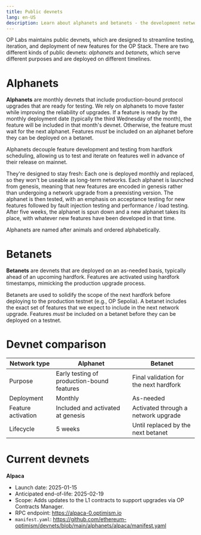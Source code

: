 ```yaml
---
title: Public devnets 
lang: en-US
description: Learn about alphanets and betanets - the development networks for testing upcoming OP Stack releases. 
---
```



OP Labs maintains public devnets, which are designed to streamline testing, iteration, and deployment of new features for the OP Stack.
There are two different kinds of public devnets: *alphanets* and *betanets*, which serve different purposes and are deployed on different timelines. 

# Alphanets 

**Alphanets** are monthly devnets that include production-bound protocol upgrades that are ready for testing. 
We rely on alphanets to move faster while improving the reliability of upgrades. 
If a feature is ready by the monthly deployment date (typically the third Wednesday of the month), the feature will be included in that month's devnet. 
Otherwise, the feature must wait for the next alphanet. 
Features _must_ be included on an alphanet before they can be deployed on a betanet.

Alphanets decouple feature development and testing from hardfork scheduling, allowing us to test and iterate on features well in advance of their release on mainnet.

They're designed to stay fresh: Each one is deployed monthly and replaced, so they won't be useable as long-term networks. 
Each alphanet is launched from genesis, meaning that new features are encoded in genesis rather than undergoing a network upgrade from a preexisting version. 
The alphanet is then tested, with an emphasis on acceptance testing for new features followed by fault injection testing and performance / load testing. 
After five weeks, the alphanet is spun down and a new alphanet takes its place, with whatever new features have been developed in that time. 

Alphanets are named after animals and ordered alphabetically.

# Betanets 

**Betanets** are devnets that are deployed on an as-needed basis, typically ahead of an upcoming hardfork. 
Features are activated using hardfork timestamps, mimicking the production upgrade process.

Betanets are used to solidify the scope of the next hardfork before deploying to the production testnet (e.g., OP Sepolia). 
A betanet includes the exact set of features that we expect to include in the next network upgrade.
Features _must_ be included on a betanet before they can be deployed on a testnet.

# Devnet comparison

| Network type        | Alphanet                                   | Betanet                                   |
| ------------------- | -------------------------------------------| ----------------------------------------- |
| Purpose             | Early testing of production-bound features | Final validation for the next hardfork    |
| Deployment          | Monthly                                    | As-needed                                 |
| Feature activation  | Included and activated at genesis          | Activated through a network upgrade       |
| Lifecycle           | 5 weeks                                    | Until replaced by the next betanet        |


# Current devnets 

**Alpaca** 
* Launch date: 2025-01-15
* Anticipated end-of-life: 2025-02-19
* Scope: Adds updates to the L1 contracts to support upgrades via OP Contracts Manager.
* RPC endpoint: https://alpaca-0.optimism.io
* `manifest.yaml`: https://github.com/ethereum-optimism/devnets/blob/main/alphanets/alpaca/manifest.yaml

